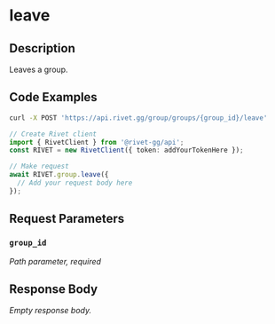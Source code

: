 

# leave

## Description

Leaves a group.


## Code Examples

<CodeGroup title='Request' tag='POST' label='https://api.rivet.gg/group/groups/{group_id}/leave'>

```bash {{ "title": "cURL" }}
curl -X POST 'https://api.rivet.gg/group/groups/{group_id}/leave'
```

```ts
// Create Rivet client
import { RivetClient } from '@rivet-gg/api';
const RIVET = new RivetClient({ token: addYourTokenHere });

// Make request
await RIVET.group.leave({
  // Add your request body here
});
```

</CodeGroup>


## Request Parameters


### `group_id`

_Path parameter, required_





## Response Body

_Empty response body._
